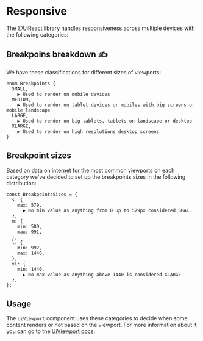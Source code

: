 
# Responsive

The @UiReact library handles responsiveness across multiple devices with the following categories:

## Breakpoins breakdown ✍️

We have these classifications for different sizes of viewports:

```
enum Breakpoints {
  SMALL,
    ▶︎ Used to render on mobile devices
  MEDIUM,
    ▶︎ Used to render on tablet devices or mobiles with big screens or mobile landscape
  LARGE,
    ▶︎ Used to render on big tablets, tablets on landscape or desktop
  XLARGE,
    ▶︎ Used to render on high resolutions desktop screens
}
```

## Breakpoint sizes

Based on data on internet for the most common viewports on each category we've decided to set up the breakpoints sizes in the following distribution:

```
const BreakpointsSizes = {
  s: {
    max: 579,
      ▶︎ No min value as anything from 0 up to 579px considered SMALL
  },
  m: {
    min: 580,
    max: 991,
  },
  l: {
    min: 992,
    max: 1440,
  },
  xl: {
    min: 1440,
      ▶︎ No max value as anything above 1440 is considered XLARGE
  },
};
```

## Usage

The `UiViewport` component uses these categories to decide when some content renders or not based on the viewport. For more information about it you can go to the [UiViewport docs](./viewport).